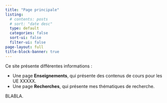 ```yaml
---
title: "Page principale"
listing:
  # contents: posts
  # sort: "date desc"
  type: default
  categories: false
  sort-ui: false
  filter-ui: false
page-layout: full
title-block-banner: true
---
```


Ce site présente différentes informations :

- Une page **Enseignements**, qui présente des contenus de cours pour les UE XXXXX.
- Une page **Recherches**, qui présente mes thématiques de recherche.

BLABLA.
